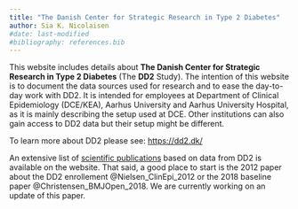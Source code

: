 ```yaml
---
title: "The Danish Center for Strategic Research in Type 2 Diabetes"
author: Sia K. Nicolaisen
#date: last-modified
#bibliography: references.bib
---
```


This website includes details about **The Danish Center for Strategic Research in Type 2 Diabetes** (The **DD2** Study). The intention of this website is to document the data sources used for research and to ease the day-to-day work with DD2. It is intended for employees at Department of Clinical Epidemiology (DCE/KEA), Aarhus University and Aarhus University Hospital, as it is mainly describing the setup used at DCE. Other institutions can also gain access to DD2 data but their setup might be different. 

To learn more about DD2 please see: <https://dd2.dk/>

An extensive list of [scientific publications](https://dd2.dk/nyheder/categories/videnskabelige-publikationer) based on data from DD2 is available on the website. That said, a good place to start is the 2012 paper about the DD2 enrollement @Nielsen_ClinEpi_2012 or the 2018 baseline paper @Christensen_BMJOpen_2018. We are currently working on an update of this paper. 


